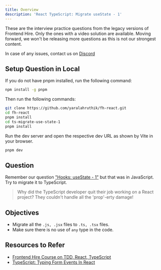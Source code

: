 ```yaml
---
title: Overview
description: 'React TypeScript: Migrate useState - 1'
---
```


<Callout title="Questions are deprecated!" type="error">
  These are the interview practice questions from the legacy versions of
  Frontend Hire. Only the ones with a video solution are available. Moving
  forward, we won't be releasing more questions as this is not our strongest
  content.
</Callout>

In case of any issues, contact us on [Discord](https://discord.gg/DWAVqksVtx)

## Setup Question in Local

If you do not have pnpm installed, run the following command:

```sh
npm install -g pnpm
```

Then run the following commands:

```sh
git clone https://github.com/yaralahruthik/fh-react.git
cd fh-react
pnpm install
cd ts-migrate-use-state-1
pnpm install
```

Run the dev server and open the respective dev URL as shown by Vite in your browser.

```sh
pnpm dev
```

## Question

Remember our question ["Hooks: useState - 1"](/learn/frontend/questions/react-coding-ts-use-state-1/overview) but that was in JavaScript. Try to migrate it to TypeScript.

> Why did the TypeScript developer quit their job working on a React project?
> They couldn't handle all the 'prop'-erty damage!

## Objectives

- Migrate all the `.js, .jsx` files to `.ts, .tsx` files.
- Make sure there is no use of `any` type in the code.

## Resources to Refer

- [Frontend Hire Course on TDD, React, TypeScript](https://www.frontendhire.com/courses/todo-app-react/overview)
- [TypeScript: Typing Form Events In React](https://claritydev.net/blog/typescript-typing-form-events-in-react)

